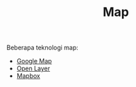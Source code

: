 
<Header>

# Map

</Header>

Beberapa teknologi map:

- [Google Map](https://mapsplatform.google.com/)
- [Open Layer](https://openlayers.org/)
- [Mapbox](https://www.mapbox.com/)
